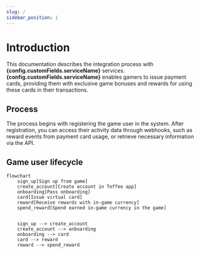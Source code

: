 ```yaml
---
slug: /
sidebar_position: 1
---
```



# Introduction

This documentation describes the integration process with **{config.customFields.serviceName}** services.
**{config.customFields.serviceName}** enables gamers to issue payment cards, providing them with exclusive game bonuses and rewards for using these cards in their transactions.

## Process

The process begins with registering the game user in the system. After registration, you can access their activity data through webhooks, such as reward events from payment card usage, or retrieve necessary information via the API.

## Game user lifecycle
```mermaid
flowchart
    sign_up[Sign up from game]
    create_account[Create account in Toffee app]
    onboarding[Pass onboarding]
    card[Issue virtual card]
    reward[Receive rewards with in-game currency]
    spend_reward[Spend earned in-game currency in the game]


    sign_up --> create_account
    create_account --> onboarding
    onboarding --> card
    card --> reward
    reward --> spend_reward
```
